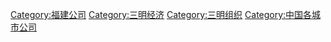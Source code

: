 [[Category:福建公司|Category:福建公司]]
[[Category:三明经济|Category:三明经济]]
[[Category:三明组织|Category:三明组织]]
[[Category:中国各城市公司|Category:中国各城市公司]]